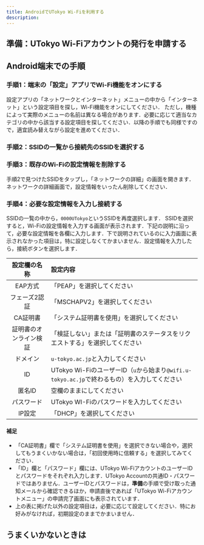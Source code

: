 ```yaml
---
title: AndroidでUTokyo Wi-Fiを利用する
description: 
---
```


<Intro kindOfTerminal="Android" confirmedTerminal="（Android 13が搭載されたPixel 6a）"/>

## 準備：UTokyo Wi-Fiアカウントの発行を申請する
<IssueAccount />

## Android端末での手順
### 手順1：端末の「設定」アプリでWi-Fi機能をオンにする
設定アプリの「ネットワークとインターネット」メニューの中から「インターネット」という設定項目を探し，Wi-Fi機能をオンにしてください．
ただし，機種によって実際のメニューの名前は異なる場合があります．必要に応じて適当なカテゴリの中から該当する設定項目を探してください．以降の手順でも同様ですので，適宜読み替えながら設定を進めてください．

### 手順2：SSIDの一覧から接続先のSSIDを選択する
<SelectSsid />

### 手順3：既存のWi-Fiの設定情報を削除する
<DeleteProfile />
手順2で見つけたSSIDをタップし，「ネットワークの詳細」の画面を開きます．ネットワークの詳細画面で，設定情報をいったん削除してください．

### 手順4：必要な設定情報を入力し接続する
SSIDの一覧の中から，`0000UTokyo`というSSIDを再度選択します．
SSIDを選択すると，Wi-Fiの設定情報を入力する画面が表示されます．下記の説明に沿って，必要な設定情報を各欄に入力します．下で説明されているのに入力画面に表示されなかった項目は，特に設定しなくてかまいません．設定情報を入力したら，接続ボタンを選択します．

| 設定欄の名称      | 設定内容     |
| :-----------: | :------------------- |
| EAP方式       | 「PEAP」を選択してください       |
| フェーズ2認証     | 「MSCHAPV2」を選択してください         |
| CA証明書       | 「システム証明書を使用」を選択してください             |
| 証明書のオンライン検証 | 「検証しない」または「証明書のステータスをリクエストする」を選択してください          |
| ドメイン        | `u-tokyo.ac.jp`と入力してください     |
| ID          | UTokyo Wi-FiのユーザーID（`u`から始まり`@wifi.u-tokyo.ac.jp`で終わるもの）を入力してください |
| 匿名ID        | 空欄のままにしてください          |
| パスワード       | UTokyo WI-Fiのパスワードを入力してください      |
| IP設定        | 「DHCP」を選択してください      |

#### 補足
* 「CA証明書」欄で「システム証明書を使用」を選択できない場合や，選択してもうまくいかない場合は，「初回使用時に信頼する」を選択してみてください．
* 「ID」欄と「パスワード」欄には、UTokyo Wi-FiアカウントのユーザーIDとパスワードをそれぞれ入力します．UTokyo Accountの共通ID・パスワードではありません．ユーザーIDとパスワードは，**準備**の手順で受け取った通知メールから確認できるほか，申請直後であれば「UTokyo Wi-Fiアカウントメニュー」の申請完了画面にも表示されています．
* 上の表に掲げた以外の設定項目は，必要に応じて設定してください．特にお好みがなければ，初期設定のままでかまいません．

## うまくいかないときは
<TroubleConnect />